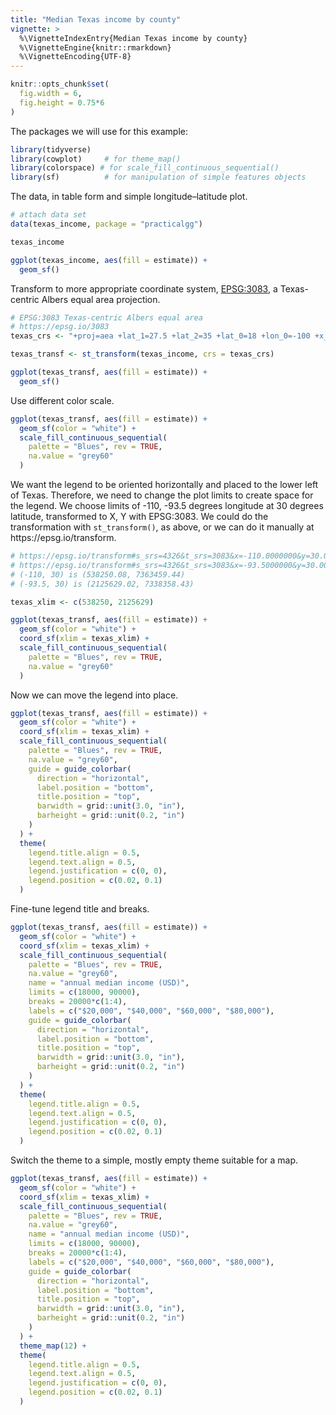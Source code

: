```yaml
---
title: "Median Texas income by county"
vignette: >
  %\VignetteIndexEntry{Median Texas income by county}
  %\VignetteEngine{knitr::rmarkdown}
  %\VignetteEncoding{UTF-8}
---
```


```r
knitr::opts_chunk$set(
  fig.width = 6,
  fig.height = 0.75*6
)
```

The packages we will use for this example:
```r
library(tidyverse)
library(cowplot)     # for theme_map()
library(colorspace) # for scale_fill_continuous_sequential()
library(sf)          # for manipulation of simple features objects
```

The data, in table form and simple longitude--latitude plot.

```r
# attach data set
data(texas_income, package = "practicalgg")

texas_income

ggplot(texas_income, aes(fill = estimate)) + 
  geom_sf()
```


Transform to more appropriate coordinate system, [EPSG:3083,](https://epsg.io/3083) a Texas-centric Albers equal area projection.

```r
# EPSG:3083 Texas-centric Albers equal area
# https://epsg.io/3083
texas_crs <- "+proj=aea +lat_1=27.5 +lat_2=35 +lat_0=18 +lon_0=-100 +x_0=1500000 +y_0=6000000 +ellps=GRS80 +towgs84=0,0,0,0,0,0,0 +units=m +no_defs"

texas_transf <- st_transform(texas_income, crs = texas_crs) 

ggplot(texas_transf, aes(fill = estimate)) + 
  geom_sf()
```

Use different color scale.

```r
ggplot(texas_transf, aes(fill = estimate)) + 
  geom_sf(color = "white") +
  scale_fill_continuous_sequential(
    palette = "Blues", rev = TRUE,
    na.value = "grey60"
  )
```

We want the legend to be oriented horizontally and placed to the lower left of Texas. Therefore, we need to change the plot limits to create space for the legend. We choose limits of -110, -93.5 degrees longitude at 30 degrees latitude, transformed to X, Y with EPSG:3083. We could do the transformation with `st_transform()`, as above, or we can do it manually at https://epsg.io/transform.

```r
# https://epsg.io/transform#s_srs=4326&t_srs=3083&x=-110.0000000&y=30.0000000
# https://epsg.io/transform#s_srs=4326&t_srs=3083&x=-93.5000000&y=30.0000000
# (-110, 30) is (538250.08, 7363459.44)
# (-93.5, 30) is (2125629.02, 7338358.43)

texas_xlim <- c(538250, 2125629)

ggplot(texas_transf, aes(fill = estimate)) + 
  geom_sf(color = "white") +
  coord_sf(xlim = texas_xlim) +
  scale_fill_continuous_sequential(
    palette = "Blues", rev = TRUE,
    na.value = "grey60"
  )
```

Now we can move the legend into place.

```r
ggplot(texas_transf, aes(fill = estimate)) + 
  geom_sf(color = "white") +
  coord_sf(xlim = texas_xlim) +
  scale_fill_continuous_sequential(
    palette = "Blues", rev = TRUE,
    na.value = "grey60",
    guide = guide_colorbar(
      direction = "horizontal",
      label.position = "bottom",
      title.position = "top",
      barwidth = grid::unit(3.0, "in"),
      barheight = grid::unit(0.2, "in")
    )
  ) +
  theme(
    legend.title.align = 0.5,
    legend.text.align = 0.5,
    legend.justification = c(0, 0),
    legend.position = c(0.02, 0.1)
  )
```

Fine-tune legend title and breaks.

```r
ggplot(texas_transf, aes(fill = estimate)) + 
  geom_sf(color = "white") +
  coord_sf(xlim = texas_xlim) +
  scale_fill_continuous_sequential(
    palette = "Blues", rev = TRUE,
    na.value = "grey60",
    name = "annual median income (USD)",
    limits = c(18000, 90000),
    breaks = 20000*c(1:4),
    labels = c("$20,000", "$40,000", "$60,000", "$80,000"),
    guide = guide_colorbar(
      direction = "horizontal",
      label.position = "bottom",
      title.position = "top",
      barwidth = grid::unit(3.0, "in"),
      barheight = grid::unit(0.2, "in")
    )
  ) +
  theme(
    legend.title.align = 0.5,
    legend.text.align = 0.5,
    legend.justification = c(0, 0),
    legend.position = c(0.02, 0.1)
  )
```

Switch the theme to a simple, mostly empty theme suitable for a map.

```r
ggplot(texas_transf, aes(fill = estimate)) + 
  geom_sf(color = "white") +
  coord_sf(xlim = texas_xlim) +
  scale_fill_continuous_sequential(
    palette = "Blues", rev = TRUE,
    na.value = "grey60",
    name = "annual median income (USD)",
    limits = c(18000, 90000),
    breaks = 20000*c(1:4),
    labels = c("$20,000", "$40,000", "$60,000", "$80,000"),
    guide = guide_colorbar(
      direction = "horizontal",
      label.position = "bottom",
      title.position = "top",
      barwidth = grid::unit(3.0, "in"),
      barheight = grid::unit(0.2, "in")
    )
  ) +
  theme_map(12) +
  theme(
    legend.title.align = 0.5,
    legend.text.align = 0.5,
    legend.justification = c(0, 0),
    legend.position = c(0.02, 0.1)
  )
```

